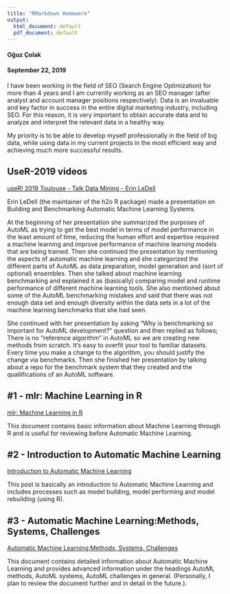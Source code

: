 ```yaml
---
title: "RMarkdown Homework"
output:
  html_document: default
  pdf_document: default
---
```


#### Oğuz Çolak
#### September 22, 2019

I have been working in the field of SEO (Search Engine Optimization) for more than 4 years and I am currently working as an SEO manager (after analyst and account manager positions respectively). Data is an invaluable and key factor in success in the entire digital marketing industry, including SEO. For this reason, it is very important to obtain accurate data and to analyze and interpret the relevant data in a healthy way. 

My priority is to be able to develop myself professionally in the field of big data, while using data in my current projects in the most efficient way and achieving much more successful results.

## UseR-2019 videos

[useR! 2019 Toulouse - Talk Data Mining - Erin LeDell](https://www.youtube.com/watch?v=5EHHGBYaIqE)

Erin LeDell (the maintainer of the h2o R package) made a presentation on Building and Benchmarking Automatic Machine Learning Systems. 

At the beginning of her presentation she summarized the purposes of AutoML as trying to get the best model in terms of model performance in the least amount of time, reducing the human effort and expertise required a machine learning and improve performance of machine learning models that are being trained. Then she continued the presentation by mentioning the aspects of automatic machine learning and she categorized the different parts of AutoML as data preparation, model generation and (sort of optional) ensembles. Then she talked about machine learning benchmarking and explained it as (basically) comparing model and runtime performance of different machine learning tools. She also mentioned about some of the AutoML benchmarking mistakes and said that there was not enough data set and enough diversity within the data sets in a lot of the machine learning benchmarks that she had seen.

She continued with her presentation by asking "Why is benchmarking so important for AutoML development?” question and then replied as follows; There is no “reference algorithm” in AutoML so we are creating new methods from scratch. It’s easy to overfit your tool to familiar datasets. Every time you make a change to the algorithm, you should justify the change via benchmarks. Then she finished her presentation by talking about a repo for the benchmark system that they created and the quallifications of an AutoML software.

## #1 - mlr: Machine Learning in R
[mlr: Machine Learning in R](http://www.jmlr.org/papers/volume17/15-066/15-066.pdf)

This document contains basic information about Machine Learning through R and is useful for reviewing before Automatic Machine Learning.

## #2 - Introduction to Automatic Machine Learning
[Introduction to Automatic Machine Learning](https://blog.datascienceheroes.com/3-step-lesson-machine-learning/)

This post is basically an introduction to Automatic Machine Learning and includes processes such as model building, model performing and model rebuilding (using R).

## #3 - Automatic Machine Learning:Methods, Systems, Challenges
[Automatic Machine Learning:Methods, Systems, Challenges](https://www.automl.org/wp-content/uploads/2018/12/automl_book.pdf)

This document contains detailed information about Automatic Machine Learning and provides advanced information under the headings AutoML methods, AutoML systems, AutoML challenges in general. (Personally, I plan to review the document further and in detail in the future.).
